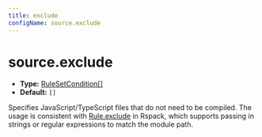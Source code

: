 ```yaml
---
title: exclude
configName: source.exclude
---
```


# source.exclude

- **Type:** [RuleSetCondition[]](https://rspack.dev/config/module#condition)
- **Default:** `[]`

Specifies JavaScript/TypeScript files that do not need to be compiled. The usage is consistent with [Rule.exclude](https://rspack.dev/config/module#ruleexclude) in Rspack, which supports passing in strings or regular expressions to match the module path.


<RsbuildConig />
